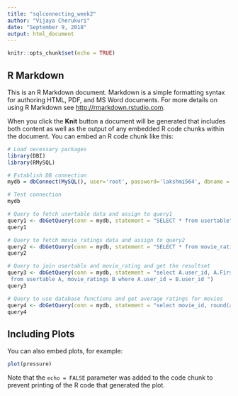 ```yaml
---
title: "sqlconnecting_week2"
author: "Vijaya Cherukuri"
date: "September 9, 2018"
output: html_document
---
```


```r
knitr::opts_chunk$set(echo = TRUE)
```

## R Markdown

This is an R Markdown document. Markdown is a simple formatting syntax for authoring HTML, PDF, and MS Word documents. For more details on using R Markdown see <http://rmarkdown.rstudio.com>.

When you click the **Knit** button a document will be generated that includes both content as well as the output of any embedded R code chunks within the document. You can embed an R code chunk like this:

```r

# Load necessary packages
library(DBI)
library(RMySQL)

# Establish DB connection
mydb = dbConnect(MySQL(), user='root', password='lakshmi564', dbname ='cuny', host='localhost', port = 3306)

# Test connection
mydb

# Query to fetch usertable data and assign to query1
query1 <- dbGetQuery(conn = mydb, statement = "SELECT * from usertable")
query1

# Query to fetch movie_ratings data and assign to query2
query2 <- dbGetQuery(conn = mydb, statement = "SELECT * from movie_ratings")
query2

# Query to join usertable and movie_rating and get the resultset
query3 <- dbGetQuery(conn = mydb, statement = "select A.user_id, A.Firstname, A.Lastname, B.movie_id, B.movie_name, B.movie_rating
 from usertable A, movie_ratings B where A.user_id = B.user_id ")
query3

# Query to use database functions and get average ratings for movies
query4 <- dbGetQuery(conn = mydb, statement = "select movie_id, round(avg(movie_rating),2) from cuny.movie_ratings group by movie_id")
query4

```

## Including Plots

You can also embed plots, for example:

```r
plot(pressure)
```

Note that the `echo = FALSE` parameter was added to the code chunk to prevent printing of the R code that generated the plot.
